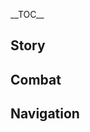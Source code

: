 {{CharacterTabs}}
{{LanguageTabs}}

__TOC__
==Story==
{{VO/Story
|character           = Qiqi
|language            = ko
|name                = 치치

|vo_01_01_title      = 첫 만남…
|vo_01_01_subtitle   = Hello
|vo_01_01_file       = VO_{language}{character} Hello.ogg
|vo_01_01_tx         = 난 치치, 강시야… 아, 또 무슨 말을 하려고 했지?
|vo_01_01_rm         = Nan Chichi, gangsiya... A, tto museun mareul haryeogo haetji?
|vo_01_01_tl         = I'm Qiqi, a zombie... Ah, what was I going to say again?

|vo_02_01_title      = 잡담・혼잣말
|vo_02_01_subtitle   = Chat: Talking to Herself
|vo_02_01_file       = VO_{language}{character} Chat - Talking to Herself.ogg
|vo_02_01_tx         = 응, 방금… 무슨 말하려고 했더라…
|vo_02_01_rm         = Eung, banggeum... Museun malhalyeogo haetdeora...
|vo_02_01_tl         = Yes, a moment ago... What was I trying to say...

|vo_02_02_title      = 잡담・더위에 약함
|vo_02_02_subtitle   = Chat: Afraid of Heat
|vo_02_02_file       = VO_{language}{character} Chat - Afraid of Heat.ogg
|vo_02_02_tx         = 시원한 곳으로 가고 싶어
|vo_02_02_rm         = Siwonhan goseuro gago sipeo
|vo_02_02_tl         = I want to go to somewhere cool.

|vo_02_03_title      = 잡담・운동
|vo_02_03_subtitle   = Chat: Training
|vo_02_03_file       = VO_{language}{character} Chat - Training.ogg
|vo_02_03_tx         = 일곱 둘 셋 넷, 일곱 둘 셋 넷… 다섯 여섯 일곱 일곱, 다섯 여섯 일곱 일곱…
|vo_02_03_rm         = Ilgop dul set net, ilgop dul set net... Daseot yeoseot ilgop ilgop, daseot yeoseot ilgop ilgop...
|vo_02_03_tl         = Seven two three four, seven two three four... Five six seven seven, five six seven seven...

|vo_03_01_title      = 비가 올 때…
|vo_03_01_subtitle   = When It Rains
|vo_03_01_file       = VO_{language}{character} When It Rains.ogg
|vo_03_01_tx         = 우산 가져오는 걸 또 깜빡했네
|vo_03_01_rm         = Usan gajyeo'oneun geol tto kkamppakhaetne
|vo_03_01_tl         = I forgot to bring the umbrella again.

|vo_03_02_title      = 눈이 올 때…
|vo_03_02_subtitle   = When It Snows
|vo_03_02_friendship = 6
|vo_03_02_file       = VO_{language}{character} When It Snows.ogg
|vo_03_02_tx         = 눈사람 만들고 싶은데…. 같이 할래?
|vo_03_02_rm         = Nunsaram mandeulgo sipeunde.... Gachi hallae?
|vo_03_02_tl         = I want to make a snowman... Wanna do it together?

|vo_03_03_title      = 햇살이 좋을 때…
|vo_03_03_subtitle   = When the Sun Is Out
|vo_03_03_file       = VO_{language}{character} When the Sun Is Out.ogg
|vo_03_03_tx         = 오늘은 밖에 나오면 안 됐는데
|vo_03_03_rm         = Oneureun bakke naomyeon an dwaetneunde
|vo_03_03_tl         = I shouldn't have went outside today.

|vo_03_04_title      = 바람이 불 때…
|vo_03_04_subtitle   = When It's Windy
|vo_03_04_file       = VO_{language}{character} When It's Windy.ogg
|vo_03_04_tx         = 시원해서 기분 좋아
|vo_03_04_rm         = Siwonhaeseo gibun joa
|vo_03_04_tl         = The weather is cool, I feel nice.

|vo_03_05_title      = 강풍이 불 때…
|vo_03_05_subtitle   = When the Wind Is Blowing
|vo_03_05_friendship = 6
|vo_03_05_file       = VO_{language}{character} When the Wind Is Blowing.ogg
|vo_03_05_tx         = 손 꽉 잡아…! 나, 날아가겠어…!
|vo_03_05_rm         = Son kkwak jaba...! Na, naragagesseo...!
|vo_03_05_tl         = Hold onto my hand tight...! I, I think I'm going to be blown off...!

|vo_04_01_title      = 아침 인사…
|vo_04_01_subtitle   = Good Morning
|vo_04_01_file       = VO_{language}{character} Good Morning.ogg
|vo_04_01_tx         = 아침이야? 오늘 할 일은… 메모 좀 봐야겠어
|vo_04_01_rm         = Achimiya? Oneul hal ireun... Memo jom bwayagesseo
|vo_04_01_tl         = It's the morning? Today I have to do... I should look at the memo.

|vo_04_02_title      = 점심 인사…
|vo_04_02_subtitle   = Good Afternoon
|vo_04_02_file       = VO_{language}{character} Good Afternoon.ogg
|vo_04_02_tx         = …백 선생님의 약재를 분류하는 걸 깜박했어
|vo_04_02_rm         = ...Baek seonsaengnim-ui yakjaereul bunryuhaneun geol kkambakaesseo
|vo_04_02_tl         = ...I forgot to sort out Doctor Bai's herbs.

|vo_04_03_title      = 저녁 인사…
|vo_04_03_subtitle   = Good Evening
|vo_04_03_file       = VO_{language}{character} Good Evening.ogg
|vo_04_03_tx         = 저녁이네. 오늘… 내가 뭘 했더라…
|vo_04_03_rm         = Jeonyeogine. Oneul... Naega mwol haetdeora...
|vo_04_03_tl         = It's the evening. Today... What did I do...

|vo_04_04_title      = 굿나잇…
|vo_04_04_subtitle   = Good Night
|vo_04_04_file       = VO_{language}{character} Good Night.ogg
|vo_04_04_tx         = 너 먼저 가서 쉬어, 난 유연 체조를 좀 해야겠어…. 훔쳐보면 안 돼
|vo_04_04_rm         = Neo meonjeo gaso swieo, nan yuyeon chejoreul jom haeyagesseo.... Humchyeobomyeon an dwae
|vo_04_04_tl         = Go and rest first, I have to do some flexibility gymnastics... Don't sneak a peek.

|vo_05_01_title      = 치치 자신에 대해…
|vo_05_01_subtitle   = About {character}
|vo_05_01_file       = VO_{language}{character} About {character}.ogg
|vo_05_01_tx         = 나한테 묻는 거야…? 미안, 기억이 잘 안 나…
|vo_05_01_rm         = Nahante mutneun geoya...? Mian, gieogi jal an na...
|vo_05_01_tl         = Are you asking to me...? Sorry, I can't remember...

|vo_06_01_title      = 우리에 대해・기억력
|vo_06_01_subtitle   = About Us: Memory
|vo_06_01_file       = VO_{language}{character} About Us - Memory.ogg
|vo_06_01_tx         = 기억 못하는 일이 많지만… 그렇다고 별로 나쁠 건 없어
|vo_06_01_rm         = Gieok mothaneun iri manchiman... Geureotdago byeollo nappeul geon eopsseo
|vo_06_01_tl         = There are many things I can't remember... But it isn't that bad.

|vo_06_02_title      = 우리에 대해・기억력 훈련
|vo_06_02_subtitle   = About Us: Memory Training
|vo_06_02_friendship = 6
|vo_06_02_file       = VO_{language}{character} About Us - Memory Training.ogg
|vo_06_02_tx         = 요새 기억력 훈련을 열심히 했거든. 그러니 넌 안 잊어버릴 거야
|vo_06_02_rm         = Yosae gieokryeok humryeoneul yeolsimi haetgeodeun. Georeoni neon an ijeobeoril geoya
|vo_06_02_tl         = I have diligently worked on my memory training these days. So I won't forget you.

|vo_07_01_title      = 「신의 눈」에 대해…
|vo_07_01_subtitle   = About the [[Vision]]
|vo_07_01_friendship = 4
|vo_07_01_file       = VO_{language}{character} About the Vision.ogg
|vo_07_01_tx         = 「신의 눈」은 시간을 멈출 수 없지만, 소중한 사람들을 지킬 힘을 줬어
|vo_07_01_rm         = "Sin-ui Nun"-eun siganeul meomchul sun eopjiman, sojunghan saramdeureul jikil himeul jwosseo
|vo_07_01_tl         = A Vision cannot stop time, but it gave me the power to protect those who are important to me.

|vo_07_02_title      = 하고 싶은 이야기…
|vo_07_02_subtitle   = Something to Share
|vo_07_02_file       = VO_{language}{character} Something to Share.ogg
|vo_07_02_tx         = 사실 내 몸 상태가 백 선생님보다 훨씬 좋아
|vo_07_02_rm         = Sasil nae mom sangtaega Baek seonsaengnimboda hwolssin joa
|vo_07_02_tl         = Actually, my body condition is way better than Doctor Bai's.

|vo_07_03_title      = 흥미있는 일…
|vo_07_03_subtitle   = Interesting Things
|vo_07_03_file       = VO_{language}{character} Interesting Things.ogg
|vo_07_03_tx         = 약재 오두막 근처에서 참새떼를 자주 볼 수 있어. 엄청 작아
|vo_07_03_rm         = Yakjae odumak geuncheoeseo chamsaettereul jaju bol su isseo. Eomcheong jaga
|vo_07_03_tl         = Near the herb hut, I can see a flock of sparrows pretty often. They're really small.

|vo_08_01_title      = 백출에 대해…
|vo_08_01_subtitle   = About [[Baizhu]]
|vo_08_01_friendship = 4
|vo_08_01_file       = VO_{language}{character} About Baizhu.ogg
|vo_08_01_tx         = 백 선생님의 얼굴이 떠오르지 않지만 별로 상관 없어…
|vo_08_01_rm         = Baek seonsaengnim-ui eolguri tteoreuji anchiman byello sanggwan eopsseo...
|vo_08_01_tl         = I can't remember Doctor Bai's face well, but it doesn't matter...

|vo_08_02_title      = 호두에 대해…
|vo_08_02_subtitle   = About [[Hu Tao]]
|vo_08_02_friendship = 4
|vo_08_02_file       = VO_{language}{character} About Hu Tao.ogg
|vo_08_02_tx         = 뜨거움, 가식적인 웃음… 죽음… 싫어
|vo_08_02_rm         = Tteugeoum, gashikjeogin useum... Jeugeum... Sireo
|vo_08_02_tl         = Hotness, and her fake smile... Death... I hate it.

|vo_08_03_title      = 소에 대해・이름
|vo_08_03_subtitle   = About [[Xiao]]: Name
|vo_08_03_friendship = 4
|vo_08_03_file       = VO_{language}{character} About Xiao - Name.ogg
|vo_08_03_tx         = 음, 무슨 골동품 같은데…
|vo_08_03_rm         = Eum, museun goldongpun gateunde...
|vo_08_03_tl         = Hmm, it sounds like some antique...

|vo_08_04_title      = 소에 대해・기억
|vo_08_04_subtitle   = About Xiao: Memory
|vo_08_04_friendship = 4
|vo_08_04_file       = VO_{language}{character} About Xiao - Memory.ogg
|vo_08_04_tx         = 내가 그를 만난 적이 있어…?
|vo_08_04_rm         = Naega geureul manan jeogi isseo...?
|vo_08_04_tl         = Have I met him...?

|vo_08_05_title      = 신염에 대해…
|vo_08_05_subtitle   = About [[Xinyan]]
|vo_08_05_friendship = 4
|vo_08_05_file       = VO_{language}{character} About Xinyan.ogg
|vo_08_05_tx         = …누구지?
|vo_08_05_rm         = ...Nuguji?
|vo_08_05_tl         = ...Who?

|vo_08_06_title      = 요요에 대해…
|vo_08_06_subtitle   = About [[Yaoyao]]
|vo_08_06_friendship = 4
|vo_08_06_file       = VO_{language}{character} About Yaoyao.ogg
|vo_08_06_tx         = 귀여워, 작은 참새 같아
|vo_08_06_rm         = Gwiyeowo, jageun chamsae gata
|vo_08_06_tl         = Cute, she is like a small sparrow.

|vo_08_07_title      = 명이에 대해…
|vo_08_07_subtitle   = About [[Dusky Ming]]
|vo_08_07_friendship = 4
|vo_08_07_file       = VO_{language}{character} About Dusky Ming.ogg
|vo_08_07_tx         = 저녁에… 가끔 누가 나와 함께 체조를 하는 것 같은데… 착각인가?
|vo_08_07_rm         = Jeonyeoge... Gakkeum nuga nawa hamkke chejoreul haneun geot gateunde... Chakgaginga?
|vo_08_07_tl         = In the evenings... I feel like someone does gymnastics with me sometimes... Is it my illusion?

|vo_09_01_title      = 치치에 대해 알기・첫 번째
|vo_09_01_subtitle   = More About {character}: I
|vo_09_01_file       = VO_{language}{character} More About {character} - 01.ogg
|vo_09_01_tx         = 무슨 일 있어?
|vo_09_01_rm         = Museun il isseo?
|vo_09_01_tl         = Is there anything?

|vo_09_02_title      = 치치에 대해 알기・두 번째
|vo_09_02_subtitle   = More About {character}: II
|vo_09_02_friendship = 3
|vo_09_02_file       = VO_{language}{character} More About {character} - 02.ogg
|vo_09_02_tx         = 유연 체조를 하면 인간과 같은 몸 상태를 유지할 수 있어. 하지만 안 하면 바로 돌아와…
|vo_09_02_rm         = Yuyeon chejoreul hamyeon ingangwa gateun mom sangtaereul yujihan su isseo. Hajiman an hamyeon baro dorawa...
|vo_09_02_tl         = By doing flexibility gymnastics, I can keep my body condition same as a human's. But if I don't do it, my body condition will return...

|vo_09_03_title      = 치치에 대해 알기・세 번째
|vo_09_03_subtitle   = More About {character}: III
|vo_09_03_friendship = 4
|vo_09_03_file       = VO_{language}{character} More About {character} - 03.ogg
|vo_09_03_tx         = 어떤 사람은 날 이용하려 하고, 어떤 사람은 날 무서워 해. 근데 넌… 그들과 달라
|vo_09_03_rm         = Eotteon sarameun nal iyongharyeo hago, eotteon sarameun nal museowo hae. Geunde neon... geudeulgwa dalla
|vo_09_03_tl         = Some people want to use me, and some are scared of me. But you... are different with them.

|vo_09_04_title      = 치치에 대해 알기・네 번째
|vo_09_04_subtitle   = More About {character}: IV
|vo_09_04_friendship = 5
|vo_09_04_file       = VO_{language}{character} More About {character} - 04.ogg
|vo_09_04_tx         = 처음 봤을 때부터 넌 따뜻한 느낌이었어. 사람을 불편하게 만드는 뜨거움이 아니라 내 마음이 따뜻해지는 느낌이야. 고마워… 정말 기뻐. 단지 지금의 너만 기억할 수 있어서 아쉬워. 만약 내가 널 잊는다면… 우린… 아니, 널 기억하라고 나한테 「명령」할게
|vo_09_04_rm         = Cheoeum bwasseul ddaebuto neon ttatteuthan neukkimieosseo. Sarameul bulpyeonhage mandeuneun tteugeoumi anira nae maeumi ttatteuthaejineun neukkimiya. Gomawo... Jeongmal gippeo. Danji jigeumui neoman gieokal su isseoseo aswiwo. Manyak naega neol itneundamyeon... Urin... Ani, neol gieokarago nahante "Myeongryeong"halge
|vo_09_04_tl         = From when I've seen you for the first time, you felt warm. Not the hotness that makes people uncomfortable, but it feels like my heart is getting warmer. Thank you... I'm so happy. But I'm also sad that I can only remember you of the present. If I forget you... We... No, I'll "order" myself to remember you.

|vo_09_05_title      = 치치에 대해 알기・다섯 번째
|vo_09_05_subtitle   = More About {character}: V
|vo_09_05_friendship = 6
|vo_09_05_file       = VO_{language}{character} More About {character} - 05.ogg
|vo_09_05_tx         = 예전엔 아무 이유 없이 그냥 살아가려고 했어… 하지만 이제는 알 것 같아. 앞으론 너와 함께 살아가고 싶어. 우, 우리… 영원히 함께할 수 있을까? 정말? 응! 내가 널 지켜줄게!
|vo_09_05_rm         = Yejeonen amu iyu eopssi geunyang saragaryeogo haesseo... Hajiman ijeneun al geot gata. Apeuron neowa hamkke saragago sipeo. U, uri... Yeongwonhi hamkkehal su isseulkka? Jeongmal? Eung! Naega neol jikyeojulge!
|vo_09_05_tl         = Some time ago, I just wanted to live without a reason... But now I think I know. I want to live with you from now. W&mdash;We... Can we be together forever? Really? Yes! I'll protect you!

|vo_10_01_title      = 치치의 취미…
|vo_10_01_subtitle   = {character}'s Hobbies
|vo_10_01_file       = VO_{language}{character} Hobbies.ogg
|vo_10_01_tx         = 애완 동물 있었으면 좋겠어… 작은 참새 같은 거
|vo_10_01_rm         = Aewan dongmul isseosseumyeon jokesseo... Jageun chamsae gateun geo
|vo_10_01_tl         = I hope I have a pet... Like a little sparrow.

|vo_10_02_title      = 치치의 고민…
|vo_10_02_subtitle   = {character}'s Troubles
|vo_10_02_file       = VO_{language}{character} Troubles.ogg
|vo_10_02_tx         = 잘 모르겠어. 근데 온도가 높으면 몸이 괴로워…
|vo_10_02_rm         = Jal moreugesseo. Geunde ondoga nopemyeon momi goerowo...
|vo_10_02_tl         = I don't know. But when the temperature is high, my body doesn't feel well...

|vo_10_03_title      = 좋아하는 음식…
|vo_10_03_subtitle   = Favorite Food
|vo_10_03_file       = VO_{language}{character} Favorite Food.ogg
|vo_10_03_tx         = 난 미각이 없어. 예전엔 어땠냐고? 기억 안 나…
|vo_10_03_rm         = Nan migagi eopsseo. Yejonen eottaetnyago? Gieok an na...
|vo_10_03_tl         = I don't have palate. How was it like before? I don't remember...

|vo_10_04_title      = 싫어하는 음식…
|vo_10_04_subtitle   = Least Favorite Food
|vo_10_04_file       = VO_{language}{character} Least Favorite Food.ogg
|vo_10_04_tx         = 미안해, 모르겠어…
|vo_10_04_rm         = Mianhae, moreugesseo...
|vo_10_04_tl         = Sorry, I don't know...

<!-- Receiving a Gift -->
|vo_11_01_title      = 선물 획득・첫 번째
|vo_11_01_subtitle   = Receiving a Gift: I
|vo_11_01_file       = VO_{language}{character} Receiving a Gift - 01.ogg
|vo_11_01_tx         = 차가워서 맘에 들어요. 아무 맛도 안 나지만…
|vo_11_01_rm         = Chagawoso mame deureoyo. Amu matdo an najiman...
|vo_11_01_tl         = It's cold, I like it. Though it doesn't taste like anything...

|vo_11_02_title      = 선물 획득・두 번째
|vo_11_02_subtitle   = Receiving a Gift: II
|vo_11_02_file       = VO_{language}{character} Receiving a Gift - 02.ogg
|vo_11_02_tx         = 음…
|vo_11_02_rm         = Eum...
|vo_11_02_tl         = Hmm...

|vo_11_03_title      = 선물 획득・세 번째
|vo_11_03_subtitle   = Receiving a Gift: III
|vo_11_03_file       = VO_{language}{character} Receiving a Gift - 03.ogg
|vo_11_03_tx         = 조금 뜨거워요…
|vo_11_03_rm         = Jogeum tteugeowoyo...
|vo_11_03_tl         = It's a little hot...

|vo_12_01_title      = 생일…
|vo_12_01_subtitle   = Birthday
|vo_12_01_file       = VO_{language}{character} Birthday.ogg
|vo_12_01_tx         = 생일 축하해. 자, 약초 향낭이야. 놀랐지? 저번에 알려줬을 때 종이에 적어놨어. 매일 한 번씩 보면 앞으로도 안 까먹을 거야…
|vo_12_01_rm         = Saengil chukhahae. Ja, yakcho hyangnangiya. Nollatji? Jeobeone allyeojwosseul ttae jong'ie jeogeonwasseo. Maeil han beonssik bomyeon apeurodo an kkameogeul geoya...
|vo_12_01_tl         = Happy birthday. Here, it's a herb sachet. Surprised? I wrote it in paper when you told me last time. If I look at it every day, I won't forget it from now, too...

|vo_13_01_title      = 돌파의 느낌・기
|vo_13_01_subtitle   = Feelings About Ascension: Intro
|vo_13_01_ascension  = 1
|vo_13_01_file       = VO_{language}{character} Feelings About Ascension -  01.ogg
|vo_13_01_tx         = 아, 강해진 건가…? 강해진다는 게 뭐지?
|vo_13_01_rm         = A, ganghaejin geonga...? Ganghaejindaneun ge mwoji?
|vo_13_01_tl         = Ah, I became stronger...? What does it mean to become stronger?

|vo_13_02_title      = 돌파의 느낌・승
|vo_13_02_subtitle   = Feelings About Ascension: Building Up
|vo_13_02_ascension  = 2
|vo_13_02_file       = VO_{language}{character} Feelings About Ascension -  02.ogg
|vo_13_02_tx         = 아, 알겠어. 강해지면 힘을 제어하는데 더 많은 에너지가 필요하구나
|vo_13_02_rm         = A, algesseo. Ganghaejimyeon himeul je'eohaneunde deo maneun eneojiga piryohaguna
|vo_13_02_tl         = Ah, I know now. When you get stronger, you need more energy to control your powers.

|vo_13_03_title      = 돌파의 느낌・전
|vo_13_03_subtitle   = Feelings About Ascension: Climax
|vo_13_03_ascension  = 4
|vo_13_03_file       = VO_{language}{character} Feelings About Ascension -  03.ogg
|vo_13_03_tx         = 예전엔 더 강해진다는 의미를 잘 몰랐는데 지금은… 더욱더 강해지고 싶어
|vo_13_03_rm         = Yejeonen deo ganghaejindaneun uimireul jal mollatneunde jigeumeun... deoukdeo ganghaejigo sipeo
|vo_13_03_tl         = I didn't know what it meant to get stronger in the past, but now... I want to get even stronger.

|vo_13_04_title      = 돌파의 느낌・결
|vo_13_04_subtitle   = Feelings About Ascension: Conclusion
|vo_13_04_ascension  = 6
|vo_13_04_file       = VO_{language}{character} Feelings About Ascension -  04.ogg
|vo_13_04_tx         = 이 모든 건 다 네 덕분이야. 고마워… 내 소원 하나만 들어줄래? 이제부턴… 내가 널 지키게 해줘?
|vo_13_04_rm         = I modeun geon da ne deokbuniya. Gomawo... Nae sowon hanaman deureojullae? Ijebuteon... Naega neol jikige haejwo?
|vo_13_04_tl         = It's all thanks to you. Thank you... Can you grant my wish, just one? From now... let me protect you?
}}

==Combat==
{{Combat VO
|character           = Qiqi
|language            = ko

|skill_1_tx          = 끝없는 순환
|skill_1_tl          = Endless circulation.
|skill_1_rm          = Kkeudeopneun sunhwan
|skill_2_tx          = 끝없는 번성
|skill_2_tl          = Endless prosperity.
|skill_2_rm          = Kkeudeopneun beonseong
|skill_3_tx          = 가라
|skill_3_tl          = Go.
|skill_3_rm          = Gara
|skill_4_tx          = 일어나
|skill_4_tl          = Wake.
|skill_4_rm          = Ireona

|burst_1_tx          = 지령 접수, 지령 수행
|burst_1_tl          = Order received, order fulfilled.
|burst_1_rm          = Jiryeong jeopsu, jiryeong suhaeng
|burst_2_tx          = 본명, 도액진군
|burst_2_tl          = Real name, The Perfected Lord who Exorcises.
|burst_2_rm          = Bonmyeong, Doaekjin'gun
|burst_3_tx          = 옥첨, 선법개갑
|burst_3_tl          = Jade note, opening box of Adepti tricks.
|burst_3_rm          = Okcheom, seonbeopgaegap

|sprint-s_1_tx       = 더 빨리 가 볼까?
|sprint-s_1_tl       = Shall we go faster?
|sprint-s_1_rm       = Deo ppalli ga bolkka?
|sprint-s_2_file     = Sprint Start 02,Sprint Start 03

|glider_1_tx         = 어?
|glider_1_tl         = Huh?
|glider_1_rm         = Eo?
|glider_2_file       = Deploying Wind Glider 02,Deploying Wind Glider 03

|chest_1_tx          = 예뻐
|chest_1_tl          = Pretty.
|chest_1_rm          = Yeppeo
|chest_2_tx          = 보물상자는… 어디에 쓰는 거지?
|chest_2_tl          = Where... do you use a treasure chest for?
|chest_2_rm          = Bomulsangjaneun... Eodie sseuneun geoji?
|chest_3_tx          = 안에는, 뭐가 들었지? 기억이 안 나…
|chest_3_tl          = What's inside? I can't remember...
|chest_3_rm          = Aneneun, mwoga deureotji? Gieogi an na...

|low-hp_1_tx         = 아파
|low-hp_1_tl         = It hurts.
|low-hp_1_rm         = Apa
|low-hp_2_tx         = 아——
|low-hp_2_tl         = Ahh...
|low-hp_2_rm         = A{{lmdash}}
|low-hp_3_tx         = 살아남아야 해…
|low-hp_3_tl         = I need to survive...
|low-hp_3_rm         = Saranamaya hae...

|ally-low-hp_1_tx    = 위험해
|ally-low-hp_1_tl    = It's dangerous.
|ally-low-hp_1_rm    = Wiheomhae
|ally-low-hp_2_tx    = 나한테 맡겨
|ally-low-hp_2_tl    = Leave it to me.
|ally-low-hp_2_rm    = Nahante matgyeo

|fallen_1_tx         = 또… 봉인 당하는 건가…
|fallen_1_tl         = Am I... being sealed again...
|fallen_1_rm         = Tto... Bong'in danghaneun geon'ga...
|fallen_2_tx         = 추워…
|fallen_2_tl         = Cold...
|fallen_2_rm         = Chuwo...
|fallen_3_tx         = 싫어…
|fallen_3_tl         = No...
|fallen_3_rm         = Sireo...

|hit-l_1_file        = Light Hit Taken 02
|hit-l_1_tx          = 아무 느낌 없어…
|hit-l_1_tl          = I can't feel anything...
|hit-l_1_rm          = Amu neukkim eopsseo...
|hit-l_2_file        = Light Hit Taken 01,Light Hit Taken 03,Light Hit Taken 04,Light Hit Taken 05,Light Hit Taken 06

|hit-h_1_tx          = 이럴 수가…
|hit-h_1_tl          = How come...
|hit-h_1_rm          = Ireol suga...
|hit-h_2_tx          = 이런…
|hit-h_2_tl          = Well...
|hit-h_2_rm          = Ireon...
|hit-h_3_file        = Heavy Hit Taken 03,Heavy Hit Taken 04,Heavy Hit Taken 05,Heavy Hit Taken 06

|join_1_tx           = …나 왔어
|join_1_tl           = ...I'm here.
|join_1_rm           = ...Na wasseo
|join_2_tx           = 무슨 일이야?
|join_2_tl           = What's the matter?
|join_2_rm           = Museun iriya?
|join_3_tx           = 노트도… 챙겨왔어
|join_3_tl           = I got... my note too.
|join_3_rm           = Noteudo... chaenggyeowasseo

|idle_1_actual_tx    = {{tx}}
|idle_1_actual_tl    = 
|idle_1_actual_rm    = 
|idle_2_actual_tx    = {{tx}}
|idle_2_actual_tl    = 
|idle_2_actual_rm    = 

|atk-l_1_file        = Light Attack 01,Light Attack 02,Light Attack 03,Light Attack 04,Light Attack 05,Light Attack 06,Light Attack 07

|atk-m_1_file        = Mid Attack 01,Mid Attack 02,Mid Attack 03

|atk-h_1_file        = Heavy Attack 01,Heavy Attack 02,Heavy Attack 03

|climb_1_file        = Climbing 01,Climbing 02,Climbing 03

|climb-b_1_file      = Climbing Breath 01,Climbing Breath 02,Climbing Breath 03

|jump_1_file         = Jumping 01,Jumping 02,Jumping 03,Jumping 04,Jumping 05

<!--
Copy paste the following line in any section that does not have any voice files, change the X for the section's title:
'''Qiqi does not feature any X Voice-Overs'''
-->
}}

==Navigation==
{{Character Navbox|link type=vo-ko}}